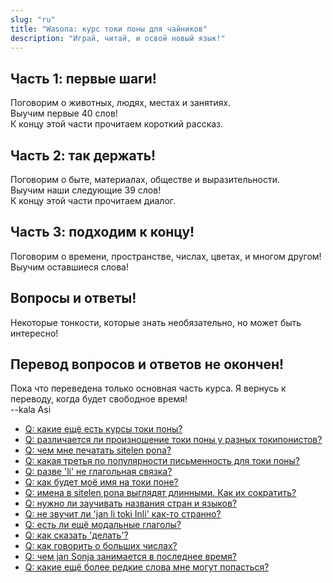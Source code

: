 ```yaml
---
slug: "ru"
title: "Wasona: курс токи поны для чайников"
description: "Играй, читай, и освой новый язык!"
---
```



## Часть 1: первые шаги!

Поговорим о животных, людях, местах и занятиях.  
Выучим первые 40 слов!  
К концу этой части прочитаем короткий рассказ.

<List>
    <Card url="ru/00" />
    <Card url="ru/01" />
    <Card url="ru/02" />
    <Card url="ru/03" />
    <Card url="ru/04" />
    <Card url="ru/05" />
    <Card url="ru/06" />
    <Card url="ru/07" />
    <Card url="ru/08" />
    <Card url="ru/09" />
    <Card url="ru/10" />
</List>

## Часть 2: так держать!

Поговорим о быте, материалах, обществе и выразительности.  
Выучим наши следующие 39 слов!  
К концу этой части прочитаем диалог.

<List>
    <Card url="ru/11" />
    <Card url="ru/12" />
    <Card url="ru/13" />
    <Card url="ru/14" />
    <Card url="ru/15" />
    <Card url="ru/16" />
    <Card url="ru/17" />
    <Card url="ru/18" />
    <Card url="ru/19" />
</List>

## Часть 3: подходим к концу!

Поговорим о времени, пространстве, числах, цветах, и многом другом!  
Выучим оставшиеся слова!

<List>
    <Card url="ru/20" />
    <Card url="ru/21" />
    <Card url="ru/22" />
    <Card url="ru/23" />
    <Card url="ru/24" />
    <Card url="ru/25" />
    <Card url="ru/26" />
    <Card url="ru/27" />
    <Card url="ru/28" />
    <Card url="ru/29" />
</List>

## Вопросы и ответы!

Некоторые тонкости, которые знать необязательно, но может быть интересно!

<UnderConstruction>

## Перевод вопросов и ответов не окончен!

Пока что переведена только основная часть курса. Я вернусь к переводу, когда будет свободное время!  
--kala Asi

</UnderConstruction>

* [Q: какие ещё есть курсы токи поны?](/ru/other-courses/)
* [Q: различается ли произношение токи поны у разных токипонистов?](/ru/sound-variation/)
* [Q: чем мне печатать sitelen pona?](/ru/fonts/)
* [Q: какая третья по популярности письменность для токи поны?](/ru/sitelen-sitelen/)
* [Q: разве 'li' не глагольная связка?](/ru/li-and-is/)
* [Q: как будет моё имя на токи поне?](/ru/make-a-name/)
* [Q: имена в sitelen pona выглядят длинными. Как их сократить?](/ru/simpler-cartouches/)
* [Q: нужно ли заучивать названия стран и языков?](/ru/languages-countries/)
* [Q: не звучит ли 'jan li toki Inli' как-то странно?](/ru/named-verbs/)
* [Q: есть ли ещё модальные глаголы?](/ru/more-preverbs/)
* [Q: как сказать 'делать'?](/ru/doing/)
* [Q: как говорить о больших числах?](/ru/large-numbers/)
* [Q: чем jan Sonja занимается в последнее время?](/ru/jan-sonja/)
* [Q: какие ещё более редкие слова мне могут попасться?](/ru/uncommon-words/)
